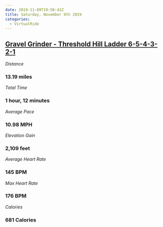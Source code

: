 ```yaml
---
date: 2019-11-09T19:50:42Z
title: Saturday, November 9th 2019
categories:
  - VirtualRide
---
```

## [Gravel Grinder - Threshold Hill Ladder 6-5-4-3-2-1](https://www.strava.com/activities/2853238337)

_Distance_

### 13.19 miles

_Total Time_

### 1 hour, 12 minutes

_Average Pace_

### 10.98 MPH

_Elevation Gain_

### 2,109 feet

_Average Heart Rate_

### 145 BPM

_Max Heart Rate_

### 176 BPM

_Calories_

### 681 Calories